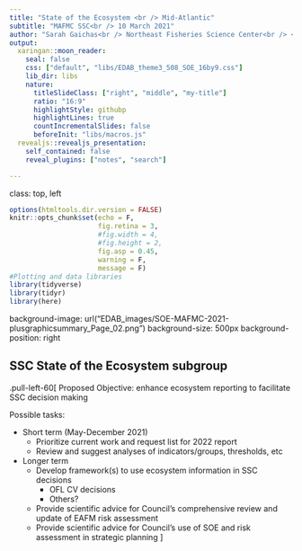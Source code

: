 ```yaml
---
title: "State of the Ecosystem <br /> Mid-Atlantic"
subtitle: "MAFMC SSC<br /> 10 March 2021"
author: "Sarah Gaichas<br /> Northeast Fisheries Science Center<br /> <br /> Many thanks to:<br /> Kimberly Bastille, Geret DePiper, Kimberly Hyde, Scott Large, Sean Lucey,<br /> and all SOE contributors"
output:
  xaringan::moon_reader:
    seal: false
    css: ["default", "libs/EDAB_theme3_508_SOE_16by9.css"]
    lib_dir: libs
    nature:
      titleSlideClass: ["right", "middle", "my-title"]
      ratio: "16:9"
      highlightStyle: githubp
      highlightLines: true
      countIncrementalSlides: false
      beforeInit: "libs/macros.js"
  revealjs::revealjs_presentation:
    self_contained: false
    reveal_plugins: ["notes", "search"]

---
```

class: top, left

```r

options(htmltools.dir.version = FALSE)
knitr::opts_chunk$set(echo = F,
                      fig.retina = 3,
                      #fig.width = 4,
                      #fig.height = 2,
                      fig.asp = 0.45,
                      warning = F,
                      message = F)
#Plotting and data libraries
library(tidyverse)
library(tidyr)
library(here)


```

background-image: url("EDAB_images/SOE-MAFMC-2021-plusgraphicsummary_Page_02.png")
background-size: 500px
background-position: right

## SSC State of the Ecosystem subgroup
.pull-left-60[
Proposed Objective: enhance ecosystem reporting to facilitate SSC decision making

Possible tasks:

* Short term (May-December 2021)
    - Prioritize current work and request list for 2022 report 
    - Review and suggest analyses of indicators/groups, thresholds, etc
    
* Longer term
    - Develop framework(s) to use ecosystem information in SSC decisions
        - OFL CV decisions
        - Others?
    - Provide scientific advice for Council's comprehensive review and update of EAFM risk assessment
    - Provide scientific advice for Council's use of SOE and risk assessment in strategic planning
]

